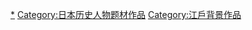 {{江戶時代德川幕府相關事物分類導航|題材作品}}

[[Category:德川吉宗|*]]
[[Category:日本历史人物题材作品|Category:日本历史人物题材作品]]
[[Category:江戶背景作品|Category:江戶背景作品]]